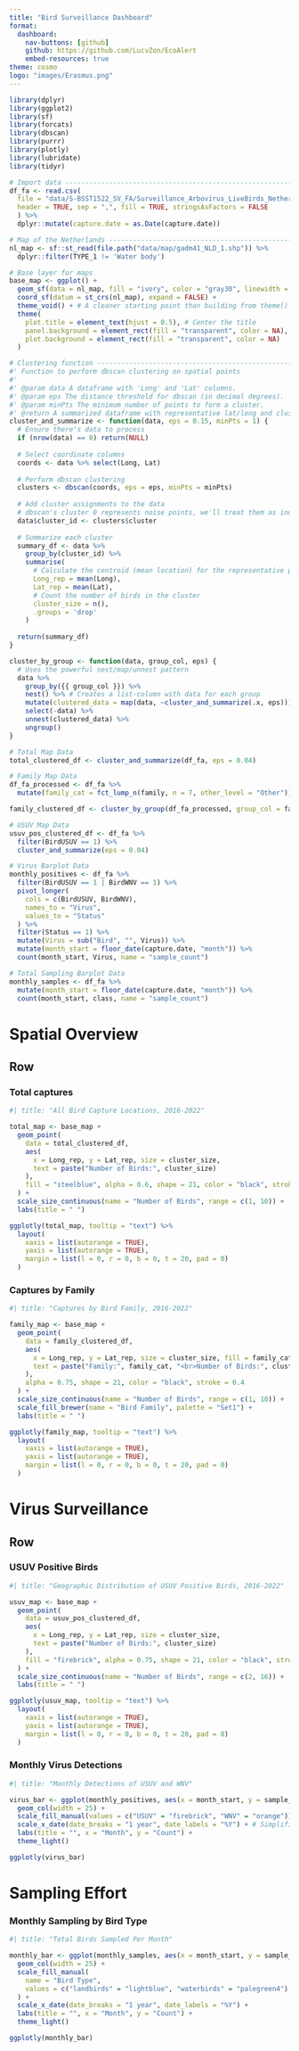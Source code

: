```yaml
---
title: "Bird Surveillance Dashboard"
format:
  dashboard:
    nav-buttons: [github]
    github: https://github.com/LucvZon/EcoAlert
    embed-resources: true
theme: cosmo
logo: "images/Erasmus.png"
---
```


```r
library(dplyr)
library(ggplot2)
library(sf)
library(forcats)
library(dbscan)
library(purrr)
library(plotly)
library(lubridate)
library(tidyr)

# Import data -------------------------------------------------------------
df_fa <- read.csv(
  file = "data/S-BSST1522_SV_FA/Surveillance_Arbovirus_LiveBirds_Netherlands_2016-2022.csv",
  header = TRUE, sep = ",", fill = TRUE, stringsAsFactors = FALSE
  ) %>%
  dplyr::mutate(capture.date = as.Date(capture.date))

# Map of the Netherlands --------------------------------------------------
nl_map <- sf::st_read(file.path("data/map/gadm41_NLD_1.shp")) %>%
  dplyr::filter(TYPE_1 != 'Water body')

# Base layer for maps
base_map <- ggplot() +
  geom_sf(data = nl_map, fill = "ivory", color = "gray30", linewidth = 0.3) +
  coord_sf(datum = st_crs(nl_map), expand = FALSE) +
  theme_void() + # A cleaner starting point than building from theme()
  theme(
    plot.title = element_text(hjust = 0.5), # Center the title
    panel.background = element_rect(fill = "transparent", color = NA),
    plot.background = element_rect(fill = "transparent", color = NA)
  )

# Clustering function -----------------------------------------------------
#' Function to perform dbscan clustering on spatial points
#'
#' @param data A dataframe with 'Long' and 'Lat' columns.
#' @param eps The distance threshold for dbscan (in decimal degrees).
#' @param minPts The minimum number of points to form a cluster.
#' @return A summarized dataframe with representative lat/long and cluster size.
cluster_and_summarize <- function(data, eps = 0.15, minPts = 1) {
  # Ensure there's data to process
  if (nrow(data) == 0) return(NULL)
  
  # Select coordinate columns
  coords <- data %>% select(Long, Lat)
  
  # Perform dbscan clustering
  clusters <- dbscan(coords, eps = eps, minPts = minPts)
  
  # Add cluster assignments to the data
  # dbscan's cluster 0 represents noise points, we'll treat them as individual clusters
  data$cluster_id <- clusters$cluster
  
  # Summarize each cluster
  summary_df <- data %>%
    group_by(cluster_id) %>%
    summarise(
      # Calculate the centroid (mean location) for the representative point
      Long_rep = mean(Long),
      Lat_rep = mean(Lat),
      # Count the number of birds in the cluster
      cluster_size = n(),
      .groups = 'drop'
    )
  
  return(summary_df)
}

cluster_by_group <- function(data, group_col, eps) {
  # Uses the powerful nest/map/unnest pattern
  data %>%
    group_by({{ group_col }}) %>%
    nest() %>% # Creates a list-column with data for each group
    mutate(clustered_data = map(data, ~cluster_and_summarize(.x, eps))) %>%
    select(-data) %>%
    unnest(clustered_data) %>%
    ungroup()
}

# Total Map Data
total_clustered_df <- cluster_and_summarize(df_fa, eps = 0.04)

# Family Map Data
df_fa_processed <- df_fa %>%
  mutate(family_cat = fct_lump_n(family, n = 7, other_level = "Other"))

family_clustered_df <- cluster_by_group(df_fa_processed, group_col = family_cat, eps = 0.15)

# USUV Map Data
usuv_pos_clustered_df <- df_fa %>%
  filter(BirdUSUV == 1) %>%
  cluster_and_summarize(eps = 0.04)

# Virus Barplot Data
monthly_positives <- df_fa %>%
  filter(BirdUSUV == 1 | BirdWNV == 1) %>%
  pivot_longer(
    cols = c(BirdUSUV, BirdWNV), 
    names_to = "Virus", 
    values_to = "Status"
  ) %>%
  filter(Status == 1) %>%
  mutate(Virus = sub("Bird", "", Virus)) %>%
  mutate(month_start = floor_date(capture.date, "month")) %>%
  count(month_start, Virus, name = "sample_count")

# Total Sampling Barplot Data
monthly_samples <- df_fa %>%
  mutate(month_start = floor_date(capture.date, "month")) %>%
  count(month_start, class, name = "sample_count")
```


# Spatial Overview

## Row

### Total captures

```r
#| title: "All Bird Capture Locations, 2016-2022"

total_map <- base_map +
  geom_point(
    data = total_clustered_df,
    aes(
      x = Long_rep, y = Lat_rep, size = cluster_size,
      text = paste("Number of Birds:", cluster_size)
    ),
    fill = "steelblue", alpha = 0.6, shape = 21, color = "black", stroke = 0.4
  ) +
  scale_size_continuous(name = "Number of Birds", range = c(1, 10)) +
  labs(title = " ")

ggplotly(total_map, tooltip = "text") %>%
  layout(
    xaxis = list(autorange = TRUE),
    yaxis = list(autorange = TRUE),
    margin = list(l = 0, r = 0, b = 0, t = 20, pad = 0)
  )
```

### Captures by Family

```r
#| title: "Captures by Bird Family, 2016-2022"

family_map <- base_map +
  geom_point(
    data = family_clustered_df,
    aes(
      x = Long_rep, y = Lat_rep, size = cluster_size, fill = family_cat,
      text = paste("Family:", family_cat, "<br>Number of Birds:", cluster_size)
    ),
    alpha = 0.75, shape = 21, color = "black", stroke = 0.4
  ) +
  scale_size_continuous(name = "Number of Birds", range = c(1, 10)) +
  scale_fill_brewer(name = "Bird Family", palette = "Set1") +
  labs(title = " ")

ggplotly(family_map, tooltip = "text") %>%
  layout(
    xaxis = list(autorange = TRUE),
    yaxis = list(autorange = TRUE),
    margin = list(l = 0, r = 0, b = 0, t = 20, pad = 0)
  )
```

# Virus Surveillance

## Row

### USUV Positive Birds

```r
#| title: "Geographic Distribution of USUV Positive Birds, 2016-2022"

usuv_map <- base_map +
  geom_point(
    data = usuv_pos_clustered_df,
    aes(
      x = Long_rep, y = Lat_rep, size = cluster_size,
      text = paste("Number of Birds:", cluster_size)
    ),
    fill = "firebrick", alpha = 0.75, shape = 21, color = "black", stroke = 0.4
  ) +
  scale_size_continuous(name = "Number of Birds", range = c(2, 16)) +
  labs(title = " ")

ggplotly(usuv_map, tooltip = "text") %>%
  layout(
    xaxis = list(autorange = TRUE),
    yaxis = list(autorange = TRUE),
    margin = list(l = 0, r = 0, b = 0, t = 20, pad = 0)
  )
```

### Monthly Virus Detections

```r
#| title: "Monthly Detections of USUV and WNV"

virus_bar <- ggplot(monthly_positives, aes(x = month_start, y = sample_count, fill = Virus)) +
  geom_col(width = 25) +
  scale_fill_manual(values = c("USUV" = "firebrick", "WNV" = "orange")) +
  scale_x_date(date_breaks = "1 year", date_labels = "%Y") + # Simplified breaks
  labs(title = "", x = "Month", y = "Count") +
  theme_light()

ggplotly(virus_bar)
```


# Sampling Effort

### Monthly Sampling by Bird Type

```r
#| title: "Total Birds Sampled Per Month"

monthly_bar <- ggplot(monthly_samples, aes(x = month_start, y = sample_count, fill = class)) +
  geom_col(width = 25) +
  scale_fill_manual(
    name = "Bird Type",
    values = c("landbirds" = "lightblue", "waterbirds" = "palegreen4")
  ) +
  scale_x_date(date_breaks = "1 year", date_labels = "%Y") +
  labs(title = "", x = "Month", y = "Count") +
  theme_light()

ggplotly(monthly_bar)
```
